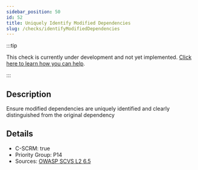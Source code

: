 ```yaml
---
sidebar_position: 50
id: 52
title: Uniquely Identify Modified Dependencies
slug: /checks/identifyModifiedDependencies
---
```


<!-- BANNER:START -->
:::tip

This check is currently under development and not yet implemented. [Click here to learn how you can help](/contribute).

:::
<!-- BANNER:END -->

<!-- DESCRIPTION:START -->
## Description
Ensure modified dependencies are uniquely identified and clearly distinguished from the original dependency
<!-- DESCRIPTION:END -->

<!-- DETAILS:START -->
## Details
- C-SCRM: true
- Priority Group: P14
- Sources: [OWASP SCVS L2 6.5](https://scvs.owasp.org/scvs/v6-pedigree-and-provenance/)

<!-- DETAILS:END -->
